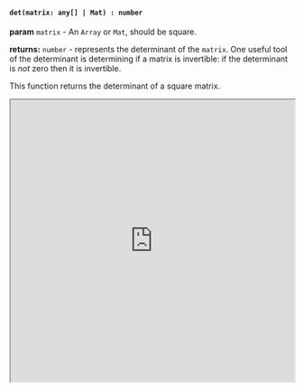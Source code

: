 

#### `det(matrix: any[] | Mat) : number`

**param** `matrix` - An `Array` or `Mat`, should be square.

**returns:** `number` - represents the determinant of the `matrix`. One useful tool of the determinant is determining if a matrix is invertible: if the determinant is *not* zero then it is invertible. 

This function returns the determinant of a square matrix. 


<iframe src="https://hlab.app/s/docs/det_hbook"
    width="100%"
    height="500px"/>
